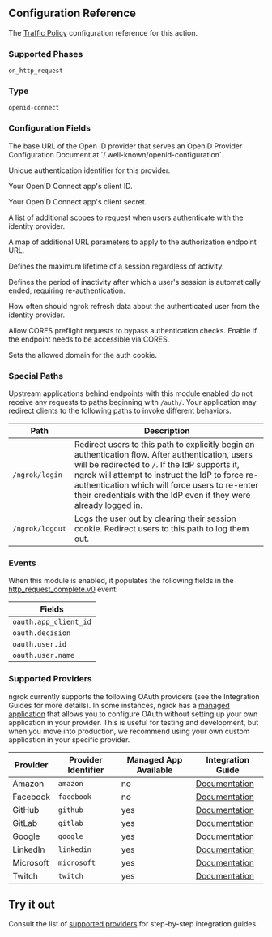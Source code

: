 
## Configuration Reference

The [Traffic Policy](/traffic-policy/) configuration
reference for this action.

### Supported Phases

`on_http_request`

### Type

`openid-connect`

### Configuration Fields

<Config>
	<ConfigItem title="issuer_url" type="string" required={true}>
		<p>
			The base URL of the Open ID provider that serves an OpenID Provider
			Configuration Document at `/.well-known/openid-configuration`.
		</p>
	</ConfigItem>
	<ConfigItem title="auth_id" type="string" required={false}>
		<p>Unique authentication identifier for this provider.</p>
	</ConfigItem>
	<ConfigItem title="client_id" type="string" required={false}>
		<p>Your OpenID Connect app's client ID.</p>
	</ConfigItem>
	<ConfigItem title="client_secret" type="string" required={false}>
		<p>Your OpenID Connect app's client secret.</p>
	</ConfigItem>
	<ConfigItem title="scopes" type="array of strings" required={false}>
		<p>
			A list of additional scopes to request when users authenticate with the
			identity provider.
		</p>
	</ConfigItem>
	<ConfigItem
		title="authz_url_params"
		type="map of string to string"
		required={false}
	>
		<p>
			A map of additional URL parameters to apply to the authorization endpoint
			URL.
		</p>
	</ConfigItem>
	<ConfigItem title="max_session_duration" type="duration" required={false}>
		<p>Defines the maximum lifetime of a session regardless of activity.</p>
	</ConfigItem>
	<ConfigItem title="idle_session_duration" type="duration" required={false}>
		<p>
			Defines the period of inactivity after which a user's session is
			automatically ended, requiring re-authentication.
		</p>
	</ConfigItem>
	<ConfigItem
		title="userinfo_refresh_interval"
		type="duration"
		required={false}
	>
		<p>
			How often should ngrok refresh data about the authenticated user from the
			identity provider.
		</p>
	</ConfigItem>
	<ConfigItem title="allow_cors_preflight" type="boolean" required={false}>
		<p>
			Allow CORES preflight requests to bypass authentication checks. Enable if
			the endpoint needs to be accessible via CORES.
		</p>
	</ConfigItem>
	<ConfigItem title="auth_cookie_domain" type="string" required={false}>
		<p>Sets the allowed domain for the auth cookie.</p>
	</ConfigItem>
</Config>

### Special Paths

Upstream applications behind endpoints with this module enabled do not receive
any requests to paths beginning with `/auth/`. Your application may redirect
clients to the following paths to invoke different behaviors.

| Path            | Description                                                                                                                                                                                                                                                                                                                     |
| --------------- | ------------------------------------------------------------------------------------------------------------------------------------------------------------------------------------------------------------------------------------------------------------------------------------------------------------------------------- |
| `/ngrok/login`  | Redirect users to this path to explicitly begin an authentication flow. After authentication, users will be redirected to `/`. If the IdP supports it, ngrok will attempt to instruct the IdP to force re-authentication which will force users to re-enter their credentials with the IdP even if they were already logged in. |
| `/ngrok/logout` | Logs the user out by clearing their session cookie. Redirect users to this path to log them out.                                                                                                                                                                                                                                |

### Events

When this module is enabled, it populates the following fields in the
[http_request_complete.v0](/obs/events/reference/#http-request-complete) event:

| Fields                |
| --------------------- |
| `oauth.app_client_id` |
| `oauth.decision`      |
| `oauth.user.id`       |
| `oauth.user.name`     |

### Supported Providers

ngrok currently supports the following OAuth providers (see the Integration Guides for more details). In some instances, ngrok has a
[managed application](/traffic-policy/actions/oauth/#managed-applications) that allows you to configure OAuth without setting up your own application in your provider. This is useful for testing and
development, but when you move into production, we recommend using your own custom application in your specific provider.

| Provider  | Provider Identifier | Managed App Available | Integration Guide                                    |
| --------- | ------------------- | --------------------- | ---------------------------------------------------- |
| Amazon    | `amazon`            | no                    | [Documentation](/docs/integrations/amazon/oauth/)    |
| Facebook  | `facebook`          | no                    | [Documentation](/docs/integrations/facebook/oauth/)  |
| GitHub    | `github`            | yes                   | [Documentation](/docs/integrations/github/oauth/)    |
| GitLab    | `gitlab`            | yes                   | [Documentation](/docs/integrations/gitlab/oauth/)    |
| Google    | `google`            | yes                   | [Documentation](/docs/integrations/google/oauth/)    |
| LinkedIn  | `linkedin`          | yes                   | [Documentation](/docs/integrations/linkedin/oauth/)  |
| Microsoft | `microsoft`         | yes                   | [Documentation](/docs/integrations/microsoft/oauth/) |
| Twitch    | `twitch`            | yes                   | [Documentation](/docs/integrations/twitch/oauth/)    |

## Try it out

Consult the list of [supported providers](#supported-providers) for
step-by-step integration guides.

